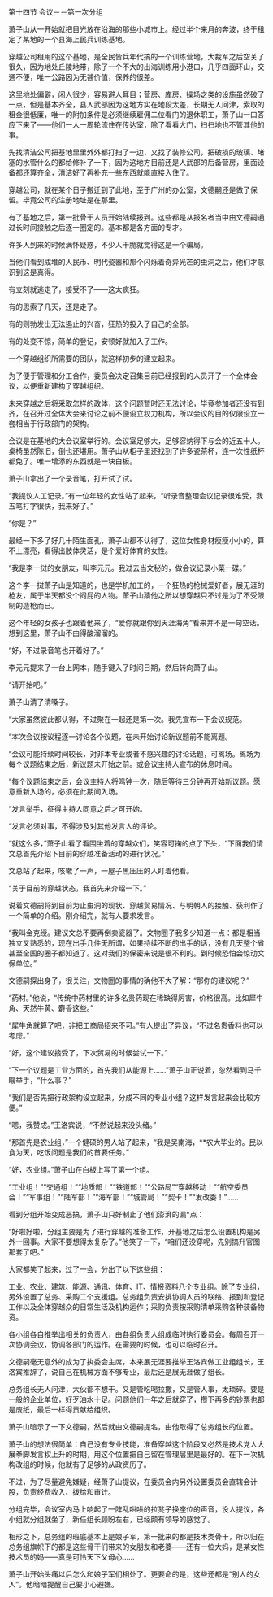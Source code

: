 

第十四节 会议－－第一次分组

萧子山从一开始就把目光放在沿海的那些小城市上。经过半个来月的奔波，终于租定了某地的一个县海上民兵训练基地。

穿越公司租用的这个基地，是全民皆兵年代搞的一个训练营地，大裁军之后空关了很久，因为地处丘陵地带，除了一个不大的出海训练用小港口，几乎四面环山，交通不便，唯一公路因为无甚价值，保养的很差。

这里地处偏僻，闲人很少，容易避人耳目；营房、库房、操场之类的设施虽然破了一点，但是基本齐全，县人武部因为这地方实在地段太差，长期无人问津，索取的租金很低廉，唯一的附加条件是必须继续雇佣二位看门的退休职工，萧子山一口答应下来了――他们一人一周轮流住在传达室，除了看看大门，扫扫地也不管其他的事。

先找清洁公司把基地里里外外都打扫了一边，又找了装修公司，把破损的玻璃、堵塞的水管什么的都给修补了一下，因为这地方目前还是人武部的后备营房，里面设备都还算齐全，清洁好了再补充一些东西就能直接入住了。

穿越公司，就在某个日子搬迁到了此地，至于广州的办公室，文德嗣还是做了保留。毕竟公司的注册地址是在那里。

有了基地之后，第一批骨干人员开始陆续报到。这些都是从报名者当中由文德嗣通过长时间接触之后逐一圈定的。基本都是各方面的专才。

许多人到来的时候满怀疑惑，不少人干脆就觉得这是一个骗局。

当他们看到成堆的人民币、明代瓷器和那个闪烁着奇异光芒的虫洞之后，他们才意识到这是真得。

有立刻就逃走了，接受不了――这太疯狂。

有的思索了几天，还是走了。

有的则勃发出无法遏止的兴奋，狂热的投入了自己的全部。

有的处变不惊，简单的登记，安顿好就加入了工作。

一个穿越组织所需要的团队，就这样初步的建立起来。

为了便于管理和分工合作，委员会决定召集目前已经报到的人员开了一个全体会议，以便重新建构了穿越组织。

未来穿越之后将采取怎样的政体，这个问题暂时还无法讨论，毕竟参加者还没有到齐，在召开过全体大会来讨论之前不便设立权力机构，所以会议的目的仅限设立一套相当于行政部门的架构。

会议是在基地的大会议室举行的。会议室足够大，足够容纳得下与会的近五十人。桌椅虽然陈旧，倒也还堪用。萧子山从柜子里还找到了许多瓷茶杯，连一次性纸杯都免了。唯一增添的东西就是一块白板。

萧子山拿出了一个录音笔，打开试了试。

“我提议人工记录。”有一位年轻的女性站了起来，“听录音整理会议记录很难受，我五笔打字很快，我来好了。”

“你是？”

最经一下多了好几十陌生面孔，萧子山都不认得了，这位女性身材瘦瘦小小的，算不上漂亮，看得出肢体灵活，是个爱好体育的女性。

“我是李一挝的女朋友，叫李元元。我过去当文秘的，做会议记录小菜一碟。”

这个李一挝萧子山是知道的，也是学机加工的，一个狂热的枪械爱好者，展无涯的枪友，属于半天都没个闷屁的人物。萧子山猜他之所以想穿越只不过是为了不受限制的造枪而已。

这个年轻的女孩子也跟着他来了，“爱你就跟你到天涯海角”看来并不是一句空话。想到这里，萧子山不由得酸溜溜的。

“好，不过录音笔也开着好了。”

李元元提来了一台上网本，随手键入了时间日期，然后转向萧子山。

“请开始吧。”

萧子山清了清嗓子。

“大家虽然彼此都认得，不过聚在一起还是第一次。我先宣布一下会议规范。

“本次会议按议程逐一讨论各个议题，在未开始讨论新议题前不能离题。

“会议可能持续时间较长，对非本专业或者不感兴趣的讨论话题，可离场。离场为每个议题结束之后，新议题未开始之前。或会议主持人宣布的休息时间。

“每个议题结束之后，会议主持人将鸣钟一次，随后等待三分钟再开始新议题。愿意重新入场的，必须在此期间入场。

“发言举手，征得主持人同意之后才可开始。

“发言必须对事，不得涉及对其他发言人的评论。

“就这么多，”萧子山看了看围坐着的穿越众们，笑容可掬的点了下头，“下面我们请文总首先介绍下目前的穿越准备活动的进行状况。”

文总站了起来，咳嗽了一声，一屋子黑压压的人盯着他看。

“关于目前的穿越状态，我首先来介绍一下。”

说着文德嗣将到目前为止虫洞的现状、穿越贸易情况、与明朝人的接触、获利作了一个简单的介绍。刚介绍完，就有人要求发言。

“我叫金克绶。建议文总不要再倒卖瓷器了。文物圈子我多少知道一点：都是相当独立又熟悉的，现在出手几件无所谓，如果持续不断的出手的话，没有几天整个省甚至全国的圈子都知道了。这对我们的保密来说是很不利的。到时候恐怕会惊动文保单位。”

文德嗣探出身子，很关注，文物圈的事情的确他不大了解：“那你的建议呢？”

“药材。”他说，“传统中药材里的许多名贵药现在稀缺得厉害，价格很高。比如犀牛角、天然牛黄、麝香这些。”

“犀牛角就算了吧，非把工商局招来不可。”有人提出了异议，“不过名贵香料也可以考虑。”

“好，这个建议接受了，下次贸易的时候尝试一下。”

“下一个议题是工业方面的，首先我们从能源上……”萧子山正说着，忽然看到马千瞩举手，“什么事？”

“我们是否先把行政架构设立起来，分成不同的专业小组？这样发言起来会比较方便。”

“嗯，我赞成。”王洛宾说，“不然说起来没头绪。”

“那首先是农业组，”一个健硕的男人站了起来，“我是吴南海，**农大毕业的。民以食为天，吃饭问题是我们的首要任务。”

“好，农业组。”萧子山在白板上写了第一个组。

“工业组！”“交通组！”“地质部！”“铁道部！”“公路局”“穿越移动！”“航空委员会！”“军事组！”“陆军部！”“海军部！”“城管局！”“契卡！”“发改委！”……

看到分组开始变成恶搞，萧子山只好制止了他们澎湃的漏*点：

“好啦好啦，分组主要是为了进行穿越的准备工作，开基地之后怎么设置机构是另外一回事。大家不要想得太复杂了。”他笑了一下，“咱们还没穿呢，先别搞升官图那套了吧。”

大家都笑了起来，过了一会，分出了以下这些组：

工业、农业、建筑、能源、通讯、体育、IT、情报资料八个专业组。除了专业组，另外设置了总务、采购二个支援组。总务组负责安排协调人员的联络、报到和登记工作以及全体穿越众的日常生活及机构运作；采购负责按采购清单采购各种装备物资。

各小组各自推举出相关的负责人，由各组负责人组成临时执行委员会。每周召开一次协调会议，协调各部门的运作。在需要的时候，也可以临时召开。

文德嗣毫无意外的成为了执委会主席，本来展无涯要推举王洛宾做工业组组长，王洛宾推辞了，说自己在机械方面不够专业，最后还是展无涯做了组长。

总务组长无人问津，大伙都不想干。又是管吃喝拉撒，又是管人事，太琐碎。要是一般的企业单位，好歹油水十足。问题他们一年之后就穿了，攒下再多的钞票也都是废纸，最后一样得贡献给组织。

萧子山暗示了一下文德嗣，然后就由文德嗣提名，由他取得了总务组长的位置。

萧子山的想法很简单：自己没有专业技能，准备穿越这个阶段又必然是技术党人大展拳脚发言权上升的时期，用这个位置把自己留在管理层里是最好的。在下一次机构改组的时候，他就有了足够的从政资历了。

不过，为了尽量避免嫌疑，经萧子山提议，在委员会内另外设置委员会直辖会计股，负责经费收入、拨给和审计。

分组完毕，会议室内马上响起了一阵乱哄哄的拉凳子换座位的声音，没人提议，各小组就分组就坐了，新任组长顾盼左右，已经颇有领导的感觉了。

相形之下，总务组的班底基本上是娘子军，第一批来的都是技术类骨干，所以归在总务组旗帜下的都是这些骨干们带来的女朋友和老婆――还有一位大妈，是某女性技术员的妈――真是可怜天下父母心……

萧子山开始头痛以后怎么和娘子军们相处了。更要命的是，这些还都是“别人的女人”。他暗暗提醒自己要小心避嫌。

